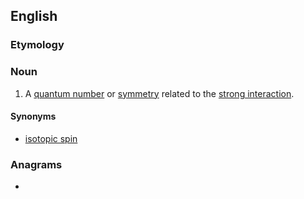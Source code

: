 {{also|isospín}}
==English==

===Etymology===
{{prefix|iso|spin|lang=en}}

===Noun===
{{wikipedia}}
{{en-noun}}

# {{lb|en|physics}} A [[quantum number]] or [[symmetry]] related to the [[strong interaction]].

====Synonyms====
* [[isotopic spin]]

===Anagrams===
* {{anagrams|en|sinopis}}